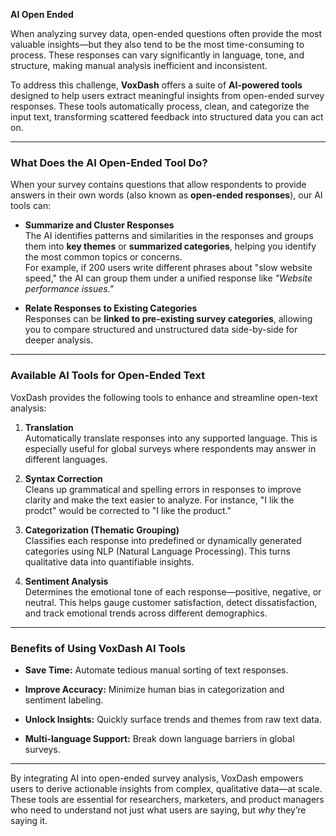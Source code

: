 **AI Open Ended**

When analyzing survey data, open-ended questions often provide the most valuable insights—but they also tend to be the most time-consuming to process. These responses can vary significantly in language, tone, and structure, making manual analysis inefficient and inconsistent.

To address this challenge, **VoxDash** offers a suite of **AI-powered tools** designed to help users extract meaningful insights from open-ended survey responses. These tools automatically process, clean, and categorize the input text, transforming scattered feedback into structured data you can act on.

---

### **What Does the AI Open-Ended Tool Do?**

When your survey contains questions that allow respondents to provide answers in their own words (also known as **open-ended responses**), our AI tools can:

* **Summarize and Cluster Responses**  
   The AI identifies patterns and similarities in the responses and groups them into **key themes** or **summarized categories**, helping you identify the most common topics or concerns.  
   For example, if 200 users write different phrases about "slow website speed," the AI can group them under a unified response like *"Website performance issues."*

* **Relate Responses to Existing Categories**  
   Responses can be **linked to pre-existing survey categories**, allowing you to compare structured and unstructured data side-by-side for deeper analysis.

---

### **Available AI Tools for Open-Ended Text**

VoxDash provides the following tools to enhance and streamline open-text analysis:

1. **Translation**  
    Automatically translate responses into any supported language. This is especially useful for global surveys where respondents may answer in different languages.

2. **Syntax Correction**  
    Cleans up grammatical and spelling errors in responses to improve clarity and make the text easier to analyze. For instance, "I lik the prodct" would be corrected to "I like the product."

3. **Categorization (Thematic Grouping)**  
    Classifies each response into predefined or dynamically generated categories using NLP (Natural Language Processing). This turns qualitative data into quantifiable insights.

4. **Sentiment Analysis**  
    Determines the emotional tone of each response—positive, negative, or neutral. This helps gauge customer satisfaction, detect dissatisfaction, and track emotional trends across different demographics.

---

### **Benefits of Using VoxDash AI Tools**

* **Save Time:** Automate tedious manual sorting of text responses.

* **Improve Accuracy:** Minimize human bias in categorization and sentiment labeling.

* **Unlock Insights:** Quickly surface trends and themes from raw text data.

* **Multi-language Support:** Break down language barriers in global surveys.

---

By integrating AI into open-ended survey analysis, VoxDash empowers users to derive actionable insights from complex, qualitative data—at scale. These tools are essential for researchers, marketers, and product managers who need to understand not just what users are saying, but *why* they’re saying it.


